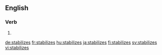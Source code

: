 
==English==

===Verb===
{{head|en|verb form}}

# {{en-third-person singular of|stabilize}}

[[de:stabilizes]]
[[fr:stabilizes]]
[[hu:stabilizes]]
[[ja:stabilizes]]
[[fi:stabilizes]]
[[sv:stabilizes]]
[[vi:stabilizes]]